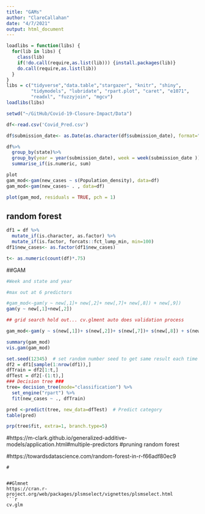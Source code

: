 ```yaml
---
title: "GAMs"
author: "ClareCallahan"
date: "4/7/2021"
output: html_document
---
```


```r
loadlibs = function(libs) {
  for(lib in libs) {
    class(lib)
    if(!do.call(require,as.list(lib))) {install.packages(lib)}
    do.call(require,as.list(lib))
  }
}
libs = c("tidyverse","data.table","stargazer", "knitr", "shiny",
         "tidymodels", "lubridate", "rpart.plot", "caret", "e1071",
         "readxl", "fuzzyjoin", "mgcv")
loadlibs(libs)

```


```r
setwd("~/GitHub/Covid-19-Closure-Impact/Data")

df<-read.csv('Covid_Pred.csv')

df$submission_date<- as.Date(as.character(df$submission_date), format="%m/%d/%Y")

df%>% 
  group_by(state)%>%
  group_by(year = year(submission_date), week = week(submission_date )) %>% 
  summarise_if(is.numeric, sum)

```


```r

plot
gam_mod<-gam(new_cases ~ s(Population_density), data=df)
gam_mod<-gam(new_cases~ . , data=df)

plot(gam_mod, residuals = TRUE, pch = 1)
```
## random forest
```r
df1 = df %>%
  mutate_if(is.character, as.factor) %>% 
  mutate_if(is.factor, forcats::fct_lump_min, min=100) 
df1$new_cases<- as.factor(df1$new_cases)

t<- as.numeric(count(df)*.75)
```

##GAM
```r
#Week and state and year

#max out at 6 predictors

#gam_mod<-gam(y ~ new[,1]+ new[,2]+ new[,7]+ new[,8]) + new[,9])
gam(y ~ new[,1]+new[,2])

## grid search hold out... cv.glment auto does validation process 

gam_mod<-gam(y ~ s(new[,1])+ s(new[,2])+ s(new[,7])+ s(new[,8]) + s(new[,9])+s(new[,10]), data=new, knots = 2)

summary(gam_mod)
vis.gam(gam_mod)

set.seed(12345)  # set random number seed to get same result each time script is run
df2 = df1[sample(1:nrow(df1)),]
dfTrain = df2[1:t,]
dfTest = df2[-(1:t),]
### Decision tree ###
tree= decision_tree(mode="classification") %>%
  set_engine("rpart") %>%
  fit(new_cases ~ ., dfTrain) 

pred <-predict(tree, new_data=dfTest)  # Predict category
table(pred)

prp(tree$fit, extra=1, branch.type=5)
```


#https://m-clark.github.io/generalized-additive-models/application.html#multiple-predictors
#pruning random forest 

#https://towardsdatascience.com/random-forest-in-r-f66adf80ec9
```
#


##Glmnet
https://cran.r-project.org/web/packages/plsmselect/vignettes/plsmselect.html
```r
cv.glm

```
